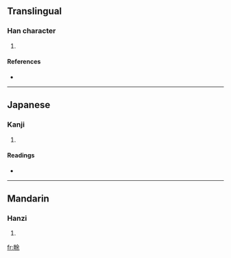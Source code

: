 {{see|畬}}
==Translingual==

===Han character===
{{Han char|rn=102|rad=田|as=07|sn=12|four=|canj=田人一木 (WOMD)}}

# {{defn|Han|sort=田07}}

====References====
* {{Han ref|kx=0763.140|dkj=21861|dj=1173.020|hdz=42543.010|uh=756D|ud=30061}}

----

==Japanese==

===Kanji===
{{ja-kanji|grade=|rs=田07}}

# {{defn|Japanese}}

====Readings====
* {{ja-readings|on=[[よ]] (yo)|kun=[[あらた]] (arata), [[やわらぐ]] (yawaragu), [[やきた]] (yakita)|nanori=}}

----

==Mandarin==

===Hanzi===
{{cmn-hanzi|pin=[[liǔ]] ([[liu3]]), [[yú]] ([[yu2]])|wg=liu<sup>3</sup>, yü<sup>2</sup>}}

# {{defn|Mandarin}}

[[fr:畭]]